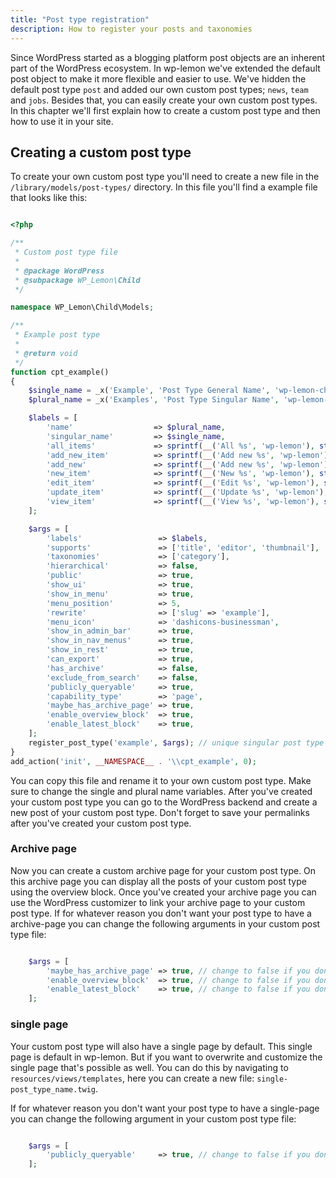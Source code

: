 ```yaml
---
title: "Post type registration"
description: How to register your posts and taxonomies
---
```


Since WordPress started as a blogging platform post objects are an inherent part of the WordPress ecosystem. 
In wp-lemon we've extended the default post object to make it more flexible and easier to use.
We've hidden the default post type `post` and added our own custom post types; `news`, `team` and `jobs`.
Besides that, you can easily create your own custom post types. In this chapter we'll first explain how to create a custom post type 
and then how to use it in your site.

## Creating a custom post type
To create your own custom post type you'll need to create a new file in the `/library/models/post-types/` directory.
In this file you'll find a example file that looks like this:
    
```php

<?php

/**
 * Custom post type file
 *
 * @package WordPress
 * @subpackage WP_Lemon\Child
 */

namespace WP_Lemon\Child\Models;

/**
 * Example post type
 *
 * @return void
 */
function cpt_example()
{
	$single_name = _x('Example', 'Post Type General Name', 'wp-lemon-child');
	$plural_name = _x('Examples', 'Post Type Singular Name', 'wp-lemon-child');

	$labels = [
		'name'                  => $plural_name,
		'singular_name'         => $single_name,
		'all_items'             => sprintf(__('All %s', 'wp-lemon'), strtolower($plural_name)),
		'add_new_item'          => sprintf(__('Add new %s', 'wp-lemon'), strtolower($single_name)),
		'add_new'               => sprintf(__('Add new %s', 'wp-lemon'), strtolower($single_name)),
		'new_item'              => sprintf(__('New %s', 'wp-lemon'), strtolower($single_name)),
		'edit_item'             => sprintf(__('Edit %s', 'wp-lemon'), strtolower($single_name)),
		'update_item'           => sprintf(__('Update %s', 'wp-lemon'), strtolower($single_name)),
		'view_item'             => sprintf(__('View %s', 'wp-lemon'), strtolower($single_name)),
	];

	$args = [
		'labels'                 => $labels,
		'supports'               => ['title', 'editor', 'thumbnail'],
		'taxonomies'             => ['category'],
		'hierarchical'           => false,
		'public'                 => true,
		'show_ui'                => true,
		'show_in_menu'           => true,
		'menu_position'          => 5,
		'rewrite'                => ['slug' => 'example'],
		'menu_icon'              => 'dashicons-businessman',
		'show_in_admin_bar'      => true,
		'show_in_nav_menus'      => true,
		'show_in_rest'           => true,
		'can_export'             => true,
		'has_archive'            => false,
		'exclude_from_search'    => false,
		'publicly_queryable'     => true,
		'capability_type'        => 'page',
		'maybe_has_archive_page' => true,
		'enable_overview_block'  => true,
		'enable_latest_block'    => true,
	];
	register_post_type('example', $args); // unique singular post type name.
}
add_action('init', __NAMESPACE__ . '\\cpt_example', 0);


```

You can copy this file and rename it to your own custom post type. Make sure to change the single and plural name variables.
After you've created your custom post type you can go to the WordPress backend and create a new post of your custom post type.
Don't forget to save your permalinks after you've created your custom post type.

### Archive page
Now you can create a custom archive page for your custom post type. 
On this archive page you can display all the posts of your custom post type using the overview block.
Once you've created your archive page you can use the WordPress customizer to link your archive page to your custom post type.
If for whatever reason you don't want your post type to have a archive-page you can change the following arguments in your custom post type file:
    
```php

	$args = [
		'maybe_has_archive_page' => true, // change to false if you don't want an archive page
		'enable_overview_block'  => true, // change to false if you don't want an overview block
		'enable_latest_block'    => true, // change to false if you don't want a latest block
	];

```

### single page
Your custom post type will also have a single page by default. This single page is default in wp-lemon. 
But if you want to overwrite and customize the single page that's possible as well. 
You can do this by navigating to `resources/views/templates`, here you can create a new file: `single-post_type_name.twig`.

If for whatever reason you don't want your post type to have a single-page you can change the following argument in your custom post type file:

```php

	$args = [
		'publicly_queryable'     => true, // change to false if you don't want a single page
	];

```

